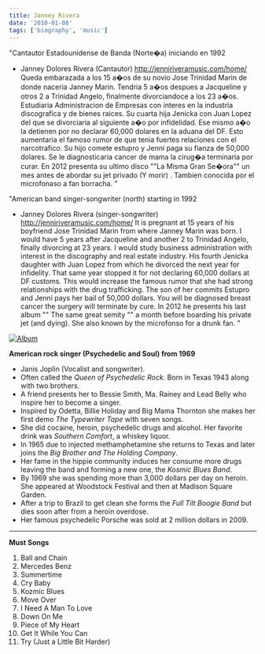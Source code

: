 ```yaml
---
title: Janney Rivera
date: '2010-01-08'
tags: ['biography', 'music']
---
```


"Cantautor Estadounidense de Banda (Norte�a) iniciando en 1992
- Janney Dolores Rivera (Cantautor)
http://jenniriveramusic.com/home/
Queda embarazada a los 15 a�os de su novio Jose Trinidad Marin de donde naceria Janney Marin. Tendria 5 a�os despues a Jacqueline y otros 2 a Trinidad Angelo, finalmente divorciandoce a los 23 a�os. Estudiaria Administracion de Empresas con interes en la industria discografica y de bienes raices. Su cuarta hija Jenicka con Juan Lopez del que se divorciaria al siguiente a�o por infidelidad. Ese mismo a�o la detienen por no declarar 60,000 dolares en la aduana del DF. Esto aumentaria el famoso rumor de que tenia fuertes relaciones con el narcotrafico. Su hijo comete estupro y Jenni paga su fianza de 50,000 dolares. Se le diagnosticaria cancer de mama la cirug�a terminaria por curar.
En 2012 presenta su ultimo disco ""La Misma Gran Se�ora"" un mes antes de abordar su jet privado (Y morir) . Tambien conocida por el microfonaso a fan borracha.
"

"American band singer-songwriter (north) starting in 1992
- Janney Dolores Rivera (singer-songwriter)
http://jenniriveramusic.com/home/
It is pregnant at 15 years of his boyfriend Jose Trinidad Marin from where Janney Marin was born. I would have 5 years after Jacqueline and another 2 to Trinidad Angelo, finally divorcing at 23 years. I would study business administration with interest in the discography and real estate industry. His fourth Jenicka daughter with Juan Lopez from which he divorced the next year for infidelity. That same year stopped it for not declaring 60,000 dollars at DF customs. This would increase the famous rumor that she had strong relationships with the drug trafficking. The son of her commits Estupro and Jenni pays her bail of 50,000 dollars. You will be diagnosed breast cancer the surgery will terminate by cure.
In 2012 he presents his last album "" The same great semity "" a month before boarding his private jet (and dying). She also known by the microfonso for a drunk fan.
"





[![Album](/static/images/music/JanisJoplinGreatestHits.jpg "janisjoplin.com")](https://janisjoplin.com/)

**American rock singer (Psychedelic and Soul) from 1969**

* Janis Joplin (Vocalist and songwriter).
* Often called the *Queen of Psychedelic Rock*. Born in Texas 1943 along with two brothers. 
* A friend presents her to Bessie Smith, Ma. Rainey and Lead Belly who inspire her to become a singer.
* Inspired by Odetta, Billie Holiday and Big Mama Thornton she makes her first demo *The Typewriter Tape* with seven songs. 
* She did cocaine, heroin, psychedelic drugs and alcohol. Her favorite drink was *Southern Comfort*, a whiskey liquor.
* In 1965 due to injected methamphetamine she returns to Texas and later joins the *Big Brother and The Holding Company*. 
* Her fame in the hippie community induces her consume more drugs leaving the band and forming a new one, the *Kosmic Blues Band*.
* By 1969 she was spending more than 3,000 dollars per day on heroin. She appeared at Woodstock Festival and then at Madison Square Garden.
* After a trip to Brazil to get clean she forms the *Full Tilt Boogie Band* but dies soon after from a heroin overdose.
* Her famous psychedelic Porsche was sold at 2 million dollars in 2009.

***

**Must Songs**

1. Ball and Chain
2. Mercedes Benz
3. Summertime
4. Cry Baby
5. Kozmic Blues
6. Move Over
7. I Need A Man To Love
8. Down On Me
9. Piece of My Heart
10. Get It While You Can
11. Try (Just a Little Bit Harder)